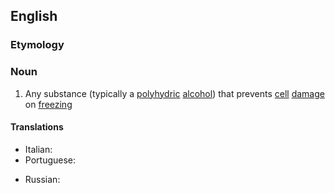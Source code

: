 ==English==
{{wikipedia}}

===Etymology===
{{prefix|en|cryo|protectant}}

===Noun===
{{en-noun}}

# {{lb|en|biology}} Any substance (typically a [[polyhydric]] [[alcohol]]) that prevents [[cell]] [[damage]] on [[freezing]]

====Translations====
{{trans-top|substance that prevents cell damage on freezing}}
* Italian: {{t+|it|crioprotettore|m}}
* Portuguese: {{t|pt|crioprotetor|m}}
{{trans-mid}}
* Russian: {{t|ru|криопроте́ктор|m}}
{{trans-bottom}}